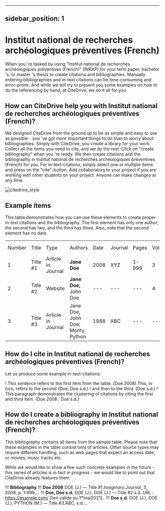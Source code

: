 
---
sidebar_position: 1
---

# Institut national de recherches archéologiques préventives (French)

When you 're tasked by using "Institut national de recherches archéologiques préventives (French)" (INRAP) for your term paper, bachelor 's, or master 's thesis to create citations and bibliographies.
Manually entering bibliographies and in-text citations can be time-consuming and error-prone. And while we will try to present you some examples on how to do the referencing by hand, at CiteDrive, we do it all for you.

<!---
## About  Institut national de recherches archéologiques préventives (French)

* Title: Institut national de recherches archéologiques préventives (French)
* Short Title (Id): INRAP)
* Authors: Institut national de recherches archéologiques préventives (French)
* Download: Institut national de recherches archéologiques préventives (French)
 --->

## How can CiteDrive help you with Institut national de recherches archéologiques préventives (French)?

We designed CiteDrive from the ground up to be as simple and easy to use as possible - you 've got more important things to do than to worry about bibliographies. Simply with CiteDrive, you create a library for your work. Collect all the items you need to cite, and we do the rest. Click on "create bibliography" when you 're ready. We then create citations and the bibliography in Institut national de recherches archéologiques préventives (French) for you. For in-text-citations, simply select one or multiple items and press on the "cite"-button. Add collaborators to your project if you are working with other students on your project. Anyone can make changes at any time.


![citedrive_style](images/institut-national-de-recherches-archeologiques-preventives-french.svg "Choose Institut national de recherches archéologiques préventives (French) in the CiteDrive App")


## Example items

This table demonstrates how you can use these elements to create proper in-text citations and the bibliography. The first element has only one author, the second has two, and the third has three. Also, note that the second element has no date.


<table>
  <tr>
   <td>Number
   </td>
   <td>Title
   </td>
   <td>Type
   </td>
   <td>Authors
   </td>
   <td>Date
   </td>
   <td>Journal
   </td>
   <td>Pages
   </td>
   <td>Volume
   </td>
   <td>Issue
   </td>
   <td>Access Date
   </td>
  </tr>
  <tr>
   <td>1
   </td>
   <td>Title #1
   </td>
   <td>Article in Journal
   </td>
   <td><strong>Jane Doe</strong>
   </td>
   <td>2008
   </td>
   <td>XYZ
   </td>
   <td>1-999
   </td>
   <td>3
   </td>
   <td>2
   </td>
   <td>--
   </td>
  </tr>
  <tr>
   <td>
2
   </td>
   <td>Title #2
   </td>
   <td>Website
   </td>
   <td><strong>Jane Doe, </strong>John Doe
   </td>
   <td>---
   </td>
   <td>---
   </td>
   <td>---
   </td>
   <td>4
   </td>
   <td>---
   </td>
   <td>2020-05-01
   </td>
  </tr>
  <tr>
   <td>3
   </td>
   <td>Title #3
   </td>
   <td>Article in Journal
   </td>
   <td>Jane Doe, John Doe, Monty Python
   </td>
   <td>1988
   </td>
   <td>ABC
   </td>
   <td>---
   </td>
   <td>---
   </td>
   <td>16
   </td>
   <td>---
   </td>
  </tr>
</table>



## How do I cite in  Institut national de recherches archéologiques préventives (French)?

Let us produce some example in-text-citations:

! This sentence refers to the first item from the table. (Doe 2008) This, in turn, refers to the second (Doe, Doe s.d.)
! and then to the third.  (Doe s.d.)
! This paragraph demonstrates the clustering of citations by citing the first and third item. (Doe 2008 ; Doe s.d.)



## How do I create a bibliography in Institut national de recherches archéologiques préventives (French)?

This bibliography contains all items from the sample table. Please note that these examples in the table consist only of articles. Other source types may require different handling, such as web pages that expect an access date, or movies, music tracks etc.

While we would like to show a few such concrete examples in the future - this series of articles is in fact in progress - we would like to point out that CiteDrive already features them.


!!! **Bibliography**
!!! <b>Doe 2008</b>DOE (J.) — Title #1.<i>Imaginary Journal</i>, 3, 2008, p. 1‑999....
!!! <b>Doe, Doe s.d.</b>DOE (J.), DOE (J.) — Title #2.s.d..URL : https://example.com/ [lien valide au 1ʳᵉmai2021]..
!!! <b>Doe s.d.</b>DOE (J.), DOE (J.), PYTHON (M.) — Title #3.<i>ABC</i>, s.d....


```
        